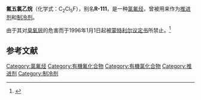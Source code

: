{{chembox
| verifiedrevid = 265799692
| ImageFileL1 = Pentachlorofluoroethane.svg
| ImageSizeL1 = 120px
| ImageFileR1 = Pentachlorofluoroethane_(structure).png
| ImageSizeR1 = 140px
| IUPACName = 1,1,1,2,2-Pentachloro-2-fluoroethane
| OtherNames = CFC-111<br>R-111
| Section1 = {{Chembox Identifiers
| CASNo = 29756-45-4
| CASNo_Ref = {{cascite|changed|??}}
| CASNo1 = 354-56-3
| CASNo1_Ref = {{cascite|changed|??}}
|  PubChem  =  61107
|  SMILES  =  C(C(Cl)(Cl)Cl)(F)(Cl)Cl
|  ChemSpiderID_Ref  = {{chemspidercite|changed|chemspider}}|  ChemSpiderID  =  55058
|  InChI  =  1/C2Cl5F/c3-1(4,5)2(6,7)8
|  InChIKey  =  KQKBWZDTYSQPMD-UHFFFAOYAV
|  StdInChI_Ref  = {{stdinchicite|changed|chemspider}}|  StdInChI  =  1S/C2Cl5F/c3-1(4,5)2(6,7)8
|  StdInChIKey_Ref  = {{stdinchicite|changed|chemspider}}|  StdInChIKey  =  KQKBWZDTYSQPMD-UHFFFAOYSA-N
}}
| Section2 = {{Chembox Properties
| C=2 | F=1 | Cl=5
|   MolarMass = 220.283
|   Appearance = 
|   Density = 
|   MeltingPtC = 101.5
|   BoilingPtC = 135
|   Solubility = 
  }}
| Section3 = {{Chembox Hazards
|   MainHazards = 
|   FlashPt = 
|   Autoignition = 
  }}
}}
'''氟五氯乙烷'''（化学式：C<sub>2</sub>Cl<sub>5</sub>F），别名'''R-111'''，是一种[[氯氟烃|氯氟烃]]，曾被用来作为[[推进剂|推进剂]]和[[制冷剂|制冷剂]]。

由于其对[[臭氧层|臭氧层]]的危害而于1996年1月1日起被[[蒙特利尔议定书|蒙特利尔议定书]]所禁止。<ref>{{Cite web |url=http://www.scorecard.org/chemical-groups/one-list.tcl?short_list_name=ods |title=Ozone Depleting Substances List (Montreal Protocol) |accessdate=2011-12-25 |archive-date=2010-06-15 |archive-url=https://web.archive.org/web/20100615035359/http://scorecard.org/chemical-groups/one-list.tcl?short_list_name=ods |dead-url=no }}</ref>

== 参考文献 ==
{{Reflist}}

{{Organic-compound-stub}}

[[Category:氯氟烃|Category:氯氟烃]]
[[Category:有機氟化合物|Category:有機氟化合物]]
[[Category:有機氯化合物|Category:有機氯化合物]]
[[Category:推进剂|Category:推进剂]]
[[Category:制冷剂|Category:制冷剂]]